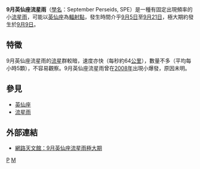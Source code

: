 {{Distinguish|英仙座流星雨}}

'''9月英仙座流星雨'''（[[學名|學名]]：September Perseids, SPE）是一種有固定出現頻率的小[[流星雨|流星雨]]，可能以[[英仙座|英仙座]]為[[輻射點|輻射點]]，發生時間介乎[[9月5日|9月5日]]至[[9月21日|9月21日]]，極大期約發生於[[9月9日|9月9日]]。

==特徵==
9月英仙座流星雨的[[流星|流星]]群較暗，速度亦快（每秒約64[[公里|公里]]），數量不多（平均每小時5顆），不容易觀察。9月英仙座流星雨曾在[[2008年|2008年]]出現小爆發，原因未明。

==參見==
* [[英仙座|英仙座]]
* [[流星雨|流星雨]]

==外部連結==
*[http://tamweb.tam.gov.tw/v3/tw/content.asp?mtype=c1&xtype=&idx=179 網路天文館：9月英仙座流星雨極大期]{{Wayback|url=http://tamweb.tam.gov.tw/v3/tw/content.asp?mtype=c1&xtype=&idx=179 |date=20160306054734 }}

{{流星雨}}
{{天文小作品}}

[[Category:流星雨|P]]
[[Category:英仙座|M]]
